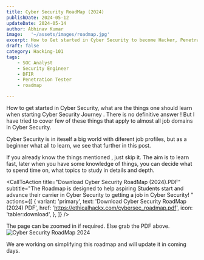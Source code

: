 ```yaml
---
title: Cyber Security RoadMap (2024)
publishDate: 2024-05-12
updateDate: 2024-05-14
author: Abhinav Kumar
image:   '~/assets/images/roadmap.jpg'
excerpt: How to Get started in Cyber Security to become Hacker, Penetration Tester, SOC Analyst, Security Engineer in 2024.
draft: false
category: Hacking-101
tags:
    - SOC Analyst
    - Security Engineer
    - DFIR
    - Penetration Tester
    - roadmap

---
```



How to get started in Cyber Security, what are the things one should learn when starting Cyber Security Journey .
There is no definitive answer ! But I have tried to cover few of these things that apply to almost all job domains in Cyber Security.

Cyber Security is in iteself a big world with diferent job profiles, but as a beginner what all to learn, we see that further in this post.

If you already know the things mentioned , just skip it.
The aim is to learn fast, later when you have some knowledge of things, you can decide what to spend time on, what topics to study in details and depth.

<CallToAction
    title="Download Cyber Security RoadMap (2024).PDF"
    subtitle="The Roadmap is designed to help aspiring Students start and advance their carrier in Cyber Security to getting a job in Cyber Security! "
    actions={[
      {
        variant: 'primary',
        text: 'Download Cyber Security RoadMap (2024) PDF',
        href: 'https://ethicalhackx.com/cybersec_roadmap.pdf',
        icon: 'tabler:download',
      },
    ]}
  />


The page can be zoomed in if required. Else grab the PDF above.
![Cyber Security RoadMap 2024](~/assets/images/cybersec_roadmap.svg)


We are working on simplifying this roadmap and will update it in coming days.

